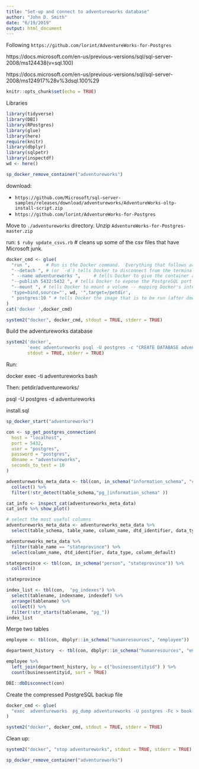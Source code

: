 ```yaml
---
title: "Set-up and connect to adventureworks database"
author: "John D. Smith"
date: "6/19/2019"
output: html_document
---
```

Following `https://github.com/lorint/AdventureWorks-for-Postgres`

https://docs.microsoft.com/en-us/previous-versions/sql/sql-server-2008/ms124438(v=sql.100) 

https://docs.microsoft.com/en-us/previous-versions/sql/sql-server-2008/ms124917%28v%3dsql.100%29
```r
knitr::opts_chunk$set(echo = TRUE)
```
Libraries
```r
library(tidyverse)
library(DBI)
library(RPostgres)
library(glue)
library(here)
require(knitr)
library(dbplyr)
library(sqlpetr)
library(inspectdf)
wd <- here()

sp_docker_remove_container("adventureworks")
```

download:

* `https://github.com/Microsoft/sql-server-samples/releases/download/adventureworks/AdventureWorks-oltp-install-script.zip`
* `https://github.com/lorint/AdventureWorks-for-Postgres` 

Move to `./adventureworks` directory.  Unzip `AdventureWorks-for-Postgres-master.zip`

run:
  `$ ruby update_csvs.rb`  # cleans up some of the csv files that have Microsoft junk.


```r

docker_cmd <- glue(
  "run ",      # Run is the Docker command.  Everything that follows are `run` parameters.
  "--detach ", # (or `-d`) tells Docker to disconnect from the terminal / program issuing the command
  " --name adventureworks ",     # tells Docker to give the container a name: `sql-pet`
  "--publish 5432:5432 ", # tells Docker to expose the PostgreSQL port 5432 to the local network with 5432
  "--mount ", # tells Docker to mount a volume -- mapping Docker's internal file structure to the host file structure
  'type=bind,source="', wd, '",target=/petdir',
  " postgres:10 " # tells Docker the image that is to be run (after downloading if necessary)
)
cat('docker ',docker_cmd)

system2("docker", docker_cmd, stdout = TRUE, stderr = TRUE)

```
Build the adventureworks database
```r
system2('docker', 
        'exec adventureworks psql -U postgres -c "CREATE DATABASE adventureworks;"',
        stdout = TRUE, stderr = TRUE)

```
Run:

  docker exec -ti adventureworks bash
  
Then:
  \cd petdir/adventureworks/
  
  psql -U postgres -d adventureworks 
  
  \i install.sql
  \dn 


```r

sp_docker_start("adventureworks")

con <- sp_get_postgres_connection(
  host = "localhost",
  port = 5432,
  user = "postgres",
  password = "postgres",
  dbname = "adventureworks",
  seconds_to_test = 10
)
```

```r

adventureworks_meta_data <- tbl(con, in_schema("information_schema", "columns")) %>% 
  collect() %>% 
  filter(!str_detect(table_schema,"pg_|information_schema" ))

cat_info <- inspect_cat(adventureworks_meta_data)
cat_info %>% show_plot()

# select the most useful columns
adventureworks_meta_data <- adventureworks_meta_data %>% 
  select(table_schema, table_name, column_name, dtd_identifier, data_type, column_default)

adventureworks_meta_data %>% 
  filter(table_name == "stateprovince") %>% 
  select(column_name, dtd_identifier, data_type, column_default)

stateprovince <- tbl(con, in_schema("person", "stateprovince")) %>% 
  collect()

stateprovince

index_list <- tbl(con,  "pg_indexes") %>%
  select(tablename, indexname, indexdef) %>%
  arrange(tablename) %>%
  collect() %>%
  filter(!str_starts(tablename, "pg_")) 
index_list

```
Merge two tables
```r

employee <- tbl(con, dbplyr::in_schema("humanresources", "employee"))

department_history  <- tbl(con, dbplyr::in_schema("humanresources", "employeedepartmenthistory"))

employee %>% 
  left_join(department_history, by = c("businessentityid") ) %>% 
  count(businessentityid, sort = TRUE)

```

```r
DBI::dbDisconnect(con)
```

Create the compressed PostgreSQL backup file
```r
docker_cmd <- glue(
  "exec  adventureworks  pg_dump adventureworks -U postgres -Fc > book-src/adventureworks.sql"
)

system2("docker", docker_cmd, stdout = TRUE, stderr = TRUE)
```

Clean up:
```r
system2("docker", "stop adventureworks", stdout = TRUE, stderr = TRUE)

sp_docker_remove_container("adventureworks")
```

